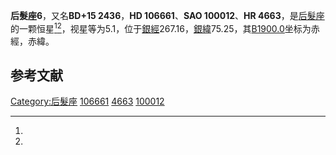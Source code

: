 {{Starbox begin
| name = 后髮座6
}}
{{Starbox observe
| epoch = [[J2000.0|J2000.0]]
| constell = [[后髮座|后髮座]]<ref name=SIMBAD>{{cite web
 | url=http://simbad.u-strasbg.fr/simbad/sim-id?Ident=HR+4663
 | title =Pulsating variable Star
 | publisher=Centre de Données astronomiques de Strasbourg
 | work=SIMBAD
 | accessdate=2012-07-13}}</ref><ref name=DATA>{{cite web
 | url=http://vizier.u-strasbg.fr/viz-bin/VizieR-5?-out.add=.&-source=5050&-corr=PK=HR&-out.max=9999&HR=4663
 | title=VizieR Detailed Page
 | accessdate=2012-07-13
 | archive-date=2019-06-26
 | archive-url=https://web.archive.org/web/20190626190038/http://vizier.u-strasbg.fr/viz-bin/VizieR-5?-out.add=.&-source=5050&-corr=PK=HR&-out.max=9999&HR=4663
 | dead-url=no
 }}</ref>
| 星官 = 
| ra = {{RA|12|16|0.2}}<ref name=SIMBAD /><ref name=DATA />
| dec = {{DEC|+14|53|56}}<ref name=SIMBAD /><ref name=DATA />
| appmag_v = 5.1<ref name=SIMBAD /><ref name=DATA />
}}
{{Starbox character
| class = A3V<ref name=SIMBAD /><ref name=DATA />
| b-v = 0.06<ref name=SIMBAD /><ref name=DATA />
| u-b = 0.08<ref name=SIMBAD /><ref name=DATA />
| r-i = <ref name=SIMBAD /><ref name=DATA />
| variable = 
}}
{{Starbox astrometry
| radial_v = 0.08
| prop_mo_ra = 10
| parallax = 0.026
| p_error = 
}}
{{Starbox catalog
| names =BD+15 2436，[[SAO星表|SAO]] 100012，[[HD星表|HD]] 106661，[[HR星表|HR]] 4663}}
{{Starbox reference |Simbad=HR+4663}}
{{Starbox end}}

'''后髮座6'''，又名'''BD+15 2436'''，'''HD 106661'''、'''SAO 100012'''、'''HR 4663'''，是[[后髮座|后髮座]]的一颗恒星<ref name=SIMBAD /><ref name=DATA />，视星等为5.1，位于[[銀道座標系|銀經]]267.16，[[銀道座標系|銀緯]]75.25，其[[B1900.0|B1900.0]]坐标为赤經{{RA|12|10|55.5}}，赤緯{{DEC|+15|75.25|21}}。

== 参考文献 ==
{{reflist}}

{{star-stub}}

{{后髮座恒星}}
[[Category:后髮座|Category:后髮座]]
[[Category:HD和HDE天體|106661]]
[[Category:HR天體|4663]]
[[Category:SAO天體|100012]]
